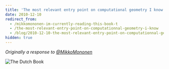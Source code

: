 ```yaml
---
title: 'The most relevant entry point on computational geometry I know'
date: 2010-12-10
redirect_from:
  - /mikkomononen-im-currently-reading-this-book-t
  - /the-most-relevant-entry-point-on-computationnal-geometry-i-know
  - /blog/2010-12-10-the-most-relevant-entry-point-on-computationnal-geometry-i-know
hidden: true
---
```


_Originally a response to [@MikkoMononen](https://twitter.com/mikkomononen)_

![The Dutch Book](./the-dutch-book.jpg 'The Dutch Book')

